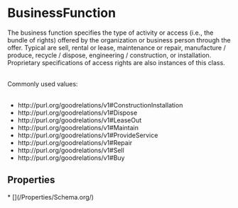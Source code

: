 
# BusinessFunction

The business function specifies the type of activity or access (i.e., the bundle of rights) offered by the organization or business person through the offer. Typical are sell, rental or lease, maintenance or repair, manufacture / produce, recycle / dispose, engineering / construction, or installation. Proprietary specifications of access rights are also instances of this class.<br/><br/>

Commonly used values:<br/><br/>

<ul>
<li>http://purl.org/goodrelations/v1#ConstructionInstallation</li>
<li>http://purl.org/goodrelations/v1#Dispose</li>
<li>http://purl.org/goodrelations/v1#LeaseOut</li>
<li>http://purl.org/goodrelations/v1#Maintain</li>
<li>http://purl.org/goodrelations/v1#ProvideService</li>
<li>http://purl.org/goodrelations/v1#Repair</li>
<li>http://purl.org/goodrelations/v1#Sell</li>
<li>http://purl.org/goodrelations/v1#Buy</li>
</ul>

## Properties

<Grid>
* [](/Properties/Schema.org/)

</Grid>

